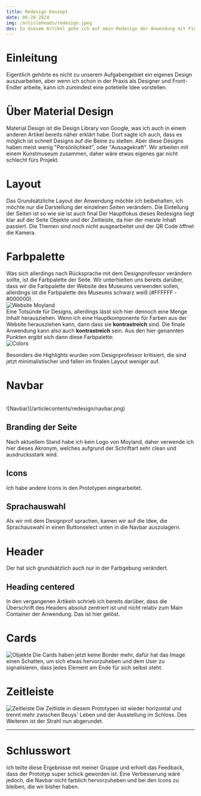 ```yaml
---
title: Redesign Konzept
date: 06-28-2024
img: /articleheads/redesign.jpeg
des: In diesem Artikel gehe ich auf mein Redesign der Anwendung mit Figma ein.
---
```


# Einleitung
Eigentlich gehörte es nicht zu unserem Aufgabengebiet ein eigenes Design auszuarbeiten, aber wenn ich schon in der Praxis als Designer und Front-Endler arbeite,
kann ich zumindest eine potetielle Idee vorstellen.

# Über Material Design
Material Design ist die Design Library von Google, was ich auch in einem anderen Artikel bereits näher erklärt habe. Dort sagte ich auch, dass es möglich ist schnell Designs auf die Beine zu stellen.
Aber diese Designs haben meist wenig "Persönlichkeit", oder "Aussagekraft". Wir arbeiten mit einem Kunstmuseum zusammen, daher wäre etwas eigenes gar nicht schlecht fürs Projekt.


# Layout
Das Grundsätzliche Layout der Anwendung möchte ich beibehalten, ich möchte nur die Darstellung der einzelnen Seiten verändern. Die Einteilung der Seiten ist so wie sie ist auch final
Der Hauptfokus dieses Redesigns liegt klar auf der Seite Objekte und der Zeitleiste, da hier der meiste Inhalt passiert. Die Themen sind noch nicht ausgearbeitet und der QR Code öffnet die Kamera.


# Farbpalette
Was sich allerdings nach Rücksprache mit dem Designprofessor verändern sollte, ist die Farbpalette der Seite. 
Wir unterhielten uns bereits darüber, dass wir die Farbpalette der Website des Museums verwenden sollen, allerdings ist die Farbpalette des Museums schwarz weiß (#FFFFFF - #000000).
<br/>
![Website Moyland](/articlecontents/redesign/Website.png)
<br/>
Eine Totsünde für Designs, allerdings lässt sich hier dennoch eine Menge Inhalt herausziehen. Wenn ich eine Hauptkomponente für Farben aus der Website herausziehen kann, dann dass sie **kontrastreich** sind.
Die finale Anwendung kann also auch **kontrastreich** sein. Aus den hier genannten Punkten ergibt sich dann diese Farbpalette:
<br/>
![Colors](/articlecontents/redesign/colors.png)
<br/>

Besonders die Highlights wurden vom Designprofessor kritisiert, die sind jetzt minimalistischer und fallen im finalen Layout weniger auf.

# Navbar
<br/>
![Navbar](/articlecontents/redesign/navbar.png)
<br/>


## Branding der Seite
Nach aktuellem Stand habe ich kein Logo von Moyland, daher verwende ich hier dieses Akronym, welches aufgrund der Schriftart sehr clean und ausdrucksstark wird.

## Icons
Ich habe andere Icons in den Prototypen eingearbeitet.

## Sprachauswahl
Als wir mit dem Designprof sprachen, kamen wir auf die Idee, die Sprachauswahl in einen Buttonselect unten in die Navbar auszulagern.

# Header
Der hat sich grundsätzlich auch nur in der Farbgebung verändert.

## Heading centered
In den vergangenen Artikeln schrieb ich bereits darüber, dass die Überschrift des Headers absolut zentriert ist und nicht relativ zum Main Container der Anwendung.
Das ist hier gelöst.

# Cards
![Objekte](/articlecontents/redesign/Cards.png)
Die Cards haben jetzt keine Border mehr, dafür hat das Image einen Schatten, um sich etwas hervorzuheben und dem User zu signalisieren, dass jedes Element am Ende für sich selbst steht.

# Zeitleiste

![Zeitleiste](/articlecontents/redesign/timeline.png)
Die Zeitliste in diesem Prototypen ist wieder horizontal und trennt mehr zwischen Beuys' Leben und der Ausstellung im Schloss. Des Weiteren ist der Strahl nun abgerundet.


---

# Schlusswort
 Ich teilte diese Ergebnisse mit meiner Gruppe und erhielt das Feedback, dass der Prototyp super schick geworden ist. Eine Verbesserung wäre jedoch, die Navbar nicht farblich hervorzuheben und bei den Icons zu bleiben, die wir bisher haben.

